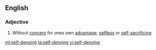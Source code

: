 ==English==

===Adjective===
{{en-adj|head=[[self]]-[[denying]]}}

# Without [[concern]] for ones own [[advantage]]; [[selfless]] or [[self-sacrificing]]

[[ml:self-denying]]
[[ta:self-denying]]
[[vi:self-denying]]